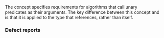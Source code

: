 {{cpp/title|indirect_unary_predicate}}
{{cpp/iterator/navbar}}
{{dcl begin}}
{{dcl header|iterator}}
{{dcl|since=c++20|1=
template&lt; class F, class I &gt;
concept indirect_unary_predicate =
    std::indirectly_readable&lt;I&gt; &amp;&amp;
    std::copy_constructible&lt;F&gt; &amp;&amp;
    std::predicate&lt;F&amp;, /*indirect-value-t*/&lt;I&gt;&gt; &amp;&amp;
    std::predicate&lt;F&amp;, std::iter_reference_t&lt;I&gt;&gt;;
}}
{{dcl end}}

The concept {{tt|indirect_unary_predicate}} specifies requirements for algorithms that call unary predicates as their arguments. The key difference between this concept and {{lc|std::predicate}} is that it is applied to the type that {{tt|I}} references, rather than {{tt|I}} itself.

===Defect reports===
{{dr list begin}}
{{dr list item|paper=P2609R3|std=C++20|before=one of the requirements was defined in terms of {{c|std::iter_value_t&lt;I&gt;&amp;}}&lt;br&gt;which mishandled projections resulting in incompatibility with predicate {{c|F&amp;}}|after=defined in terms of {{c|/*indirect-value-t*/&lt;I&gt;}}&lt;br&gt;to correctly handle such projections}}
{{dr list item|paper=P2997R1|std=C++20|before={{tt|indirect_unary_predicate}} required {{c|F&amp;}} to satisfy {{lconcept|predicate}} with&lt;br&gt;{{c|std::iter_common_reference_t&lt;I&gt;}}|after=does not require}}
{{dr list end}}

{{langlinks|es|ja|zh}}